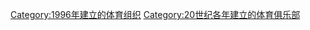 {{Commons category|Sports clubs established in 1996}}
{{Cat topic in year| topic=建立的體育俱樂部| year=1996}}

[[Category:1996年建立的体育组织|Category:1996年建立的体育组织]]
[[Category:20世纪各年建立的体育俱乐部|Category:20世纪各年建立的体育俱乐部]]